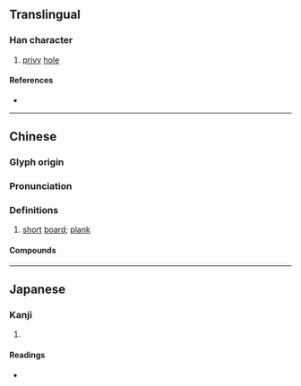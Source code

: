 {{character info}}
==Translingual==

===Han character===
{{Han char|rn=91|rad=片|as=09|sn=13|four=28221|canj=LLOMN,LNOMN|ids=⿰片俞}}

# [[privy]] [[hole]]

====References====
* {{Han ref|kx=0693.450|dkj=19868|dj=1107.100|hdz=32018.060|uh=724F|ud=29263|bh=DEA4|bd=56996}}

----

==Chinese==
{{zh-forms}}

===Glyph origin===
{{Han etym}}

===Pronunciation===
{{zh-pron
|m=yú,tóu,zhù
|c=jyu4
|mc=y
|oc=y
|cat=n
}}

===Definitions===
{{zh-hanzi}}

# [[short]] [[board]]; [[plank]]

====Compounds====
{{zh-der|廁牏}}

----

==Japanese==

===Kanji===
{{ja-kanji|grade=|rs=片09}}

# {{rfdef|ja|sort=片09}}

====Readings====
* {{ja-readings|on=[[ちゅ]] (chu), [[じゅ]] (ju), [[ゆ]] (yu), [[しゅ]] (shu)|kun=}}